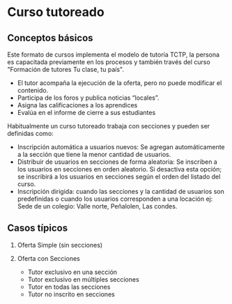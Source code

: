 
# Curso tutoreado

## Conceptos básicos
Este formato de cursos implementa el modelo de tutoría TCTP, la persona es capacitada previamente en los procesos y también través del curso "Formación de tutores Tu clase, tu país".

- El tutor acompaña la ejecución de la oferta, pero no puede modificar el contenido.
- Participa de los foros y publica noticias “locales”.
- Asigna las calificaciones a los aprendices
- Evalúa en el informe de cierre a sus estudiantes

Habitualmente un curso tutoreado trabaja con secciones y pueden ser definidas como:

- Inscripción automática a usuarios nuevos: Se agregan automáticamente a la sección que tiene la menor cantidad de usuarios.
- Distribuir de usuarios en secciones de forma aleatoria: Se inscriben a los usuarios en secciones en orden aleatorio. Si desactiva esta opción; se inscribirá a los usuarios en secciones según el orden del listado del curso. 
- Inscripción dirigida: cuando las secciones y la cantidad de usuarios son predefinidas o cuando los usuarios corresponden a una locación ej: Sede de un colegio: Valle norte, Peñalolen, Las condes.

## Casos típicos

1. Oferta Simple (sin secciones)

2. Oferta con Secciones
   * Tutor exclusivo en una sección
   * Tutor exclusivo en múltiples secciones
   * Tutor en todas las secciones
   * Tutor no inscrito en secciones
